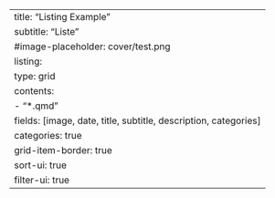 ---
title: "Listing Example"
subtitle: "Liste"
  #image-placeholder: cover/test.png
listing: 
  type: grid
  contents: 
    - "*.qmd"
  fields:  [image, date, title, subtitle, description, categories]
  categories: true
  grid-item-border: true
  sort-ui: true
  filter-ui: true
---